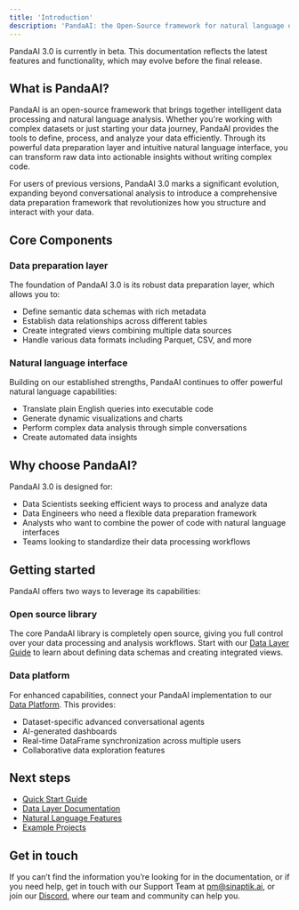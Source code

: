 ```yaml
---
title: 'Introduction'
description: 'PandaAI: the Open-Source framework for natural language data processing and analysis'
---
```


<Note title="Beta Notice">
PandaAI 3.0 is currently in beta. This documentation reflects the latest features and functionality, which may evolve before the final release.
</Note>

## What is PandaAI?

PandaAI is an open-source framework that brings together intelligent data processing and natural language analysis. Whether you're working with complex datasets or just starting your data journey, PandaAI provides the tools to define, process, and analyze your data efficiently. Through its powerful data preparation layer and intuitive natural language interface, you can transform raw data into actionable insights without writing complex code.

For users of previous versions, PandaAI 3.0 marks a significant evolution, expanding beyond conversational analysis to introduce a comprehensive data preparation framework that revolutionizes how you structure and interact with your data.

## Core Components

### Data preparation layer
The foundation of PandaAI 3.0 is its robust data preparation layer, which allows you to:
- Define semantic data schemas with rich metadata
- Establish data relationships across different tables
- Create integrated views combining multiple data sources
- Handle various data formats including Parquet, CSV, and more

### Natural language interface
Building on our established strengths, PandaAI continues to offer powerful natural language capabilities:
- Translate plain English queries into executable code
- Generate dynamic visualizations and charts
- Perform complex data analysis through simple conversations
- Create automated data insights

## Why choose PandaAI?

PandaAI 3.0 is designed for:
- Data Scientists seeking efficient ways to process and analyze data
- Data Engineers who need a flexible data preparation framework
- Analysts who want to combine the power of code with natural language interfaces
- Teams looking to standardize their data processing workflows

## Getting started

PandaAI offers two ways to leverage its capabilities:

### Open source library
The core PandaAI library is completely open source, giving you full control over your data processing and analysis workflows. Start with our [Data Layer Guide](/v3/data-layer) to learn about defining data schemas and creating integrated views.

### Data platform
For enhanced capabilities, connect your PandaAI implementation to our [Data Platform](/v3/ai-dashboards). This provides:
- Dataset-specific advanced conversational agents
- AI-generated dashboards
- Real-time DataFrame synchronization across multiple users
- Collaborative data exploration features

## Next steps

- [Quick Start Guide](/v3/getting-started)
- [Data Layer Documentation](/v3/data-layer)
- [Natural Language Features](/v3/overview-nl)
- [Example Projects](/v3/examples)

## Get in touch

If you can’t find the information you’re looking for in the documentation, or if you need help, get in touch with our Support Team at pm@sinaptik.ai, or join our [Discord](https://discord.gg/kF7FqH2FwS), where our team and community can help you.